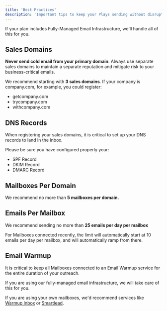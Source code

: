 ```yaml
---
title: 'Best Practices'
description: 'Important tips to keep your Plays sending without disruption.'
---
```


<Tip>
If your plan includes Fully-Managed Email Infrastructure, we'll handle all of this for you.
</Tip>


## Sales Domains
**Never send cold email from your primary domain**. Always use separate sales domains to maintain a separate reputation and mitigate risk to your business-critical emails.

We recommend starting with **3 sales domains**. If your company is company.com, for example, you could register:
- getcompany.com
- trycompany.com
- withcompany.com

## DNS Records
When registering your sales domains, it is critical to set up your DNS records to land in the inbox.

Please be sure you have configured properly your:
- SPF Record
- DKIM Record
- DMARC Record


## Mailboxes Per Domain
We recommend no more than **5 mailboxes per domain.**

## Emails Per Mailbox
We recommend sending no more than **25 emails per day per mailbox**

For Mailboxes connected recently, the limit will automatically start at 10 emails per day per mailbox, and will automatically ramp from there.


## Email Warmup
It is critical to keep all Mailboxes connected to an Email Warmup service for the entire duration of your outreach.

If you are using our fully-managed email infrastructure, we will take care of this for you.

If you are using your own mailboxes, we'd recommend services like [Warmup Inbox](https://www.warmupinbox.com/) or [Smartlead](https://app.smartlead.ai/).